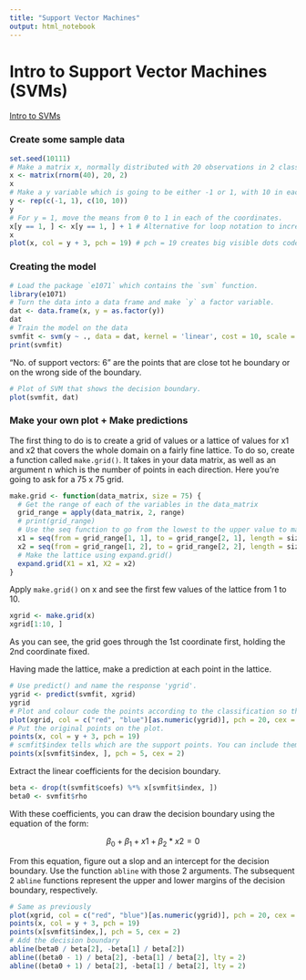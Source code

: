 ```yaml
---
title: "Support Vector Machines"
output: html_notebook
---
```


# Intro to Support Vector Machines (SVMs)

[Intro to SVMs](https://www.datacamp.com/tutorial/support-vector-machines-r)

### Create some sample data

```r
set.seed(10111)
# Make a matrix x, normally distributed with 20 observations in 2 classes/variables.
x <- matrix(rnorm(40), 20, 2)
x
# Make a y variable which is going to be either -1 or 1, with 10 in each class.
y <- rep(c(-1, 1), c(10, 10))
y
# For y = 1, move the means from 0 to 1 in each of the coordinates.
x[y == 1, ] <- x[y == 1, ] + 1 # Alternative for loop notation to increase values in rows 11 to 20 by 1.
x
plot(x, col = y + 3, pch = 19) # pch = 19 creates big visible dots coded blue or red according to whether the response is 1 or -1.
```

### Creating the model

```r
# Load the package `e1071` which contains the `svm` function.
library(e1071)
# Turn the data into a data frame and make `y` a factor variable.
dat <- data.frame(x, y = as.factor(y))
dat
# Train the model on the data
svmfit <- svm(y ~ ., data = dat, kernel = 'linear', cost = 10, scale = F)
print(svmfit)
```

"No. of support vectors: 6" are the points that are close tot he boundary or on the wrong side of the boundary.

```r
# Plot of SVM that shows the decision boundary.
plot(svmfit, dat)
```

### Make your own plot + Make predictions

The first thing to do is to create a grid of values or a lattice of values for x1 and x2 that covers the whole domain on a fairly fine lattice. To do so, create a function called `make.grid()`. It takes in your data matrix, as well as an argument n which is the number of points in each direction. Here you're going to ask for a 75 x 75 grid.

```r
make.grid <- function(data_matrix, size = 75) {
  # Get the range of each of the variables in the data_matrix
  grid_range = apply(data_matrix, 2, range)
  # print(grid_range)
  # Use the seq function to go from the lowest to the upper value to make a grid of length = size
  x1 = seq(from = grid_range[1, 1], to = grid_range[2, 1], length = size)
  x2 = seq(from = grid_range[1, 2], to = grid_range[2, 2], length = size)
  # Make the lattice using expand.grid()
  expand.grid(X1 = x1, X2 = x2)
}
```

Apply `make.grid()` on x and see the first few values of the lattice from 1 to 10.

```r
xgrid <- make.grid(x)
xgrid[1:10, ]
```

As you can see, the grid goes through the 1st coordinate first, holding the 2nd coordinate fixed.

Having made the lattice, make a prediction at each point in the lattice.

```r
# Use predict() and name the response 'ygrid'.
ygrid <- predict(svmfit, xgrid)
ygrid
# Plot and colour code the points according to the classification so that the decision boundary is clear.
plot(xgrid, col = c("red", "blue")[as.numeric(ygrid)], pch = 20, cex = 0.2)
# Put the original points on the plot.
points(x, col = y + 3, pch = 19)
# scmfit$index tells which are the support points. You can include them in the plot.
points(x[svmfit$index, ], pch = 5, cex = 2)
```

Extract the linear coefficients for the decision boundary.

```r
beta <- drop(t(svmfit$coefs) %*% x[svmfit$index, ])
beta0 <- svmfit$rho
```

With these coefficients, you can draw the decision boundary using the equation of the form:

$$\beta_0 + \beta_1 + x1 + \beta_2 * x2 = 0$$

From this equation, figure out a slop and an intercept for the decision boundary. Use the function `abline` with those 2 arguments. The subsequent 2 `abline` functions represent the upper and lower margins of the decision boundary, respectively.

```r
# Same as previously
plot(xgrid, col = c("red", "blue")[as.numeric(ygrid)], pch = 20, cex = .2)
points(x, col = y + 3, pch = 19)
points(x[svmfit$index,], pch = 5, cex = 2)
# Add the decision boundary
abline(beta0 / beta[2], -beta[1] / beta[2])
abline((beta0 - 1) / beta[2], -beta[1] / beta[2], lty = 2)
abline((beta0 + 1) / beta[2], -beta[1] / beta[2], lty = 2)
```

